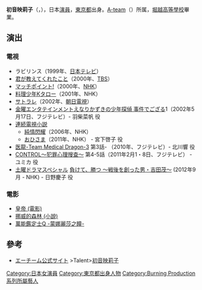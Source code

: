 '''初音映莉子'''（{{lang|ja|はつね えりこ}}，{{bd|1982年|3月24日|||Hatsune Eriko}}），日本[[演員|演員]]，[[東京都|東京都]]出身。[[A-team|A-team]]（{{lang|ja|エーチーム}}）所属，[[堀越高等學校|堀越高等學校]]畢業。

==演出==
=== 電視 ===
* ラビリンス（1999年、[[日本電視放送網|日本テレビ]]）
* [[君が教えてくれたこと|君が教えてくれたこと]]（2000年、[[TBS電視|TBS]]）
* [[マッチポイント!|マッチポイント!]]（2000年、[[日本放送協会|NHK]]）
* [[料理少年Kタロー|料理少年Kタロー]]（2001年、NHK）
* [[サトラレ|サトラレ]]（2002年、[[朝日電視|朝日電視]]）
* [[金曜エンタテインメント|金曜エンタテインメント]][[えなりかずきの少年探偵_事件でござる|えなりかずきの少年探偵 事件でござる]]1（2002年5月17日、フジテレビ）- 羽柴菜帆 役
* [[連続電視小説|連続電視小説]]
** [[純情閃耀|純情閃耀]]（2006年、NHK）
** [[おひさま_(テレビドラマ)|おひさま]]（2011年、NHK） - 宮下啓子 役
* [[醫龍-Team_Medical_Dragon-_(電視劇)|医龍-Team Medical Dragon-3]] 第3話- （2010年、フジテレビ）- 北川響 役
* [[CONTROL～犯罪心理搜查～|CONTROL～犯罪心理搜查～]] 第4-5話（2011年2月1・8日、フジテレビ） - ユミカ 役
* [[土曜電視劇_(NHK)|土曜ドラマスペシャル]] [[負けて、勝つ_〜戦後を創った男・吉田茂〜|負けて、勝つ 〜戦後を創った男・吉田茂〜]] (2012年9月 - NHK) - 日野慶子 役

===電影===
*[[皇帝_(電影)|皇帝 (電影)]]
*[[挪威的森林_(小說)|挪威的森林 (小說)]]
*[[萬能鑑定士Q_-蒙娜麗莎之瞳-|萬能鑑定士Q -蒙娜麗莎之瞳-]]

== 參考 ==
* [http://www.ateam-japan.com/ エーチーム公式サイト]{{Wayback|url=http://www.ateam-japan.com/ |date=20150924074320 }} >Talent>[http://www.ateam-japan.com/ateam/hatsuneeriko/ 初音映莉子]{{Wayback|url=http://www.ateam-japan.com/ateam/hatsuneeriko/ |date=20131004213539 }}

{{DEFAULTSORT:Hatsune Eriko}}
[[Category:日本女演員|Category:日本女演員]]
[[Category:東京都出身人物|Category:東京都出身人物]]
[[Category:Burning_Production系列所屬藝人|Category:Burning Production系列所屬藝人]]
